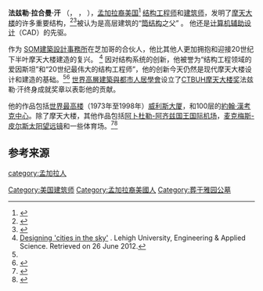 {{Multiple issues|
{{Expand language|1=en|time=2020-10-15T04:14:04+00:00}}
{{Expert needed|subject=建筑|time=2020-10-15T04:14:04+00:00}}
}}
{{Infobox engineer
|name                 = 法兹勒·拉合曼·汗
|image                = <!-- 檔案不存在 FRKhan.jpg ，可從英文維基百科取得 -->
|image_size           =
|caption              = 法兹勒·拉合曼·汗
|native_name          = ফজলুর রহমান খান
|native_name_lang     = b
|nationality          = [[英属印度|英属印度]]（1929-1947）<br/>[[巴基斯坦|巴基斯坦]]]（1947-1971）<br/>[[孟加拉国|孟加拉国]]（1971-）<br/>[[美国|美国]]<!-- Sourced below -->
|birth_date           = 3 April 1929
|birth_place          = [[英属印度|英属印度]][[孟加拉管辖区|孟加拉管辖区]][[达卡|达卡]]（现[[孟加拉国|孟加拉国]]）
|death_date           = {{Death date and age|df=yes|1982|03|27|1929|04|03}}
|death_place          = [[沙特阿拉伯|沙特阿拉伯]][[吉达|吉达]]
|resting_place        = [[芝加哥|芝加哥]]格雷斯兰公墓（Graceland Cemetery）
|education            = 亚美尼亚区政府高中（Armanitola Government High School）<br/>[[东巴基斯坦工程和技术大学|东巴基斯坦工程和技术大学]]（East Pakistan University of Engineering and Technology）<br/>[[印度工程科学与技术学院施布尔分校|印度工程科学与技术学院施布尔分校]] （IIEST Shibpur）<br/> [[伊利诺伊大学厄巴纳-香槟分校|伊利诺伊大学厄巴纳-香槟分校]]
|spouse               = Liselotte Khan
|parents              =
|children             = Yasmin Sabina Khan
|discipline           = [[建筑工程|建筑工程]]，[[土木工程|土木工程]]，[[结构工程|结构工程]]
|institutions         =
|practice_name        =
|significant_projects =
|significant_design   = [[約翰·漢考克中心|約翰·漢考克中心]]，[[威利斯大厦|威利斯大厦]]，[[阿卜杜勒-阿齐兹国王国际机场|阿卜杜勒-阿齐兹国王国际机场]]， [[阿卜杜勒-阿齊茲國王大學|阿卜杜勒-阿齊茲國王大學]]，[[One_Magnificent_Mile|One Magnificent Mile]]， [[Onterie_Center|Onterie Center]]
|significant_advance  =
|significant_awards   = [[阿卡汗建筑奖|阿卡汗建筑奖]]，<br />[[孟加拉独立日奖|孟加拉独立日奖]]，<ref>{{cite web |url=http://old.cabinet.gov.bd/view_award.php?year_select=1999&Submit=GO&lang=en |title=List of Independence Awardees |website=Cabinet Division, Government of Bangladesh |language=bn |access-date=29 November 2012 |archive-url=https://web.archive.org/web/20160417071000/http://old.cabinet.gov.bd/view_award.php?year_select=1999&Submit=GO&lang=en |archive-date=17 April 2016 |url-status=dead}}</ref><br />[[美國建築師學會|美國建築師學會]]杰出成就奖
}}

'''法兹勒·拉合曼·汗''' （{{lang-bn|ফজলুর রহমান খান}}， {{lang-en|Fazlur Rahman Khan}}，{{bd|1929年|4月3日|1982年|3月27日}} ），[[孟加拉族|孟加拉裔]][[美国人|美国]]<ref>{{cite encyclopedia |url=http://www.britannica.com/EBchecked/topic/316259/Fazlur-R-Khan |title=Fazlur R. Khan (American engineer) - Encyclopædia Britannica |encyclopedia=Britannica.com |access-date=22 December 2013 |archive-date=2014-10-19 |archive-url=https://web.archive.org/web/20141019000136/http://www.britannica.com/EBchecked/topic/316259/Fazlur-R-Khan |dead-url=no }}</ref> [[结构工程|结构工程师]]和[[建筑师|建筑师]]，发明了[[摩天大楼|摩天大楼]]的许多重要结构，<ref name="Ali Mir 2001">{{cite book |last=Mir |first=Ali |date=2001 |title=Art of the Skyscraper: the Genius of Fazlur Khan |publisher=Rizzoli International Publications |isbn=0-8478-2370-9}}</ref><ref name="lehigh.edu">{{cite web |url=http://www.lehigh.edu/~infrk/2011.08.article.html |title=Lehigh University: Fazlur Rahman Khan Distinguished Lecture Series |publisher=Lehigh.edu |date= |access-date=22 December 2013 |archive-date=2019-07-01 |archive-url=https://web.archive.org/web/20190701122344/https://www.lehigh.edu/~infrk/2011.08.article.html |dead-url=no }}</ref>被认为是高层建筑的“[[核心筒|筒结构]]之父” 。{{sfn|Weingardt|2005|p=75}} 他还是[[计算机辅助设计|计算机辅助设计]]（CAD）的先驱。

作为 [[SOM建築設計事務所|SOM建築設計事務所]]在芝加哥的合伙人，他比其他人更加拥抱和迎接20世纪下半叶摩天大楼建造的复兴。 {{sfn|Weingardt|2005|pp=78–}}<ref name="Designing 'cities in the sky'">[http://www4.lehigh.edu/news/newsarticle.aspx?Channel=%2FChannels%2FNews%3A+2007&WorkflowItemID=0bed2560-462b-4bd9-b834-4b5a1e91cc54 Designing 'cities in the sky'] {{Wayback|url=http://www4.lehigh.edu/news/newsarticle.aspx?Channel=%2FChannels%2FNews%3A+2007&WorkflowItemID=0bed2560-462b-4bd9-b834-4b5a1e91cc54 |date=20150701115533 }}. Lehigh University, Engineering & Applied Science. Retrieved on 26 June 2012.</ref> 因对结构系统的创新，他被誉为“结构工程领域的爱因斯坦”和“20世纪最伟大的结构工程师”，他的创新今天仍然是现代摩天大楼设计和建造的基础。<ref name="Ali Mir 2001" /><ref>{{Cite journal |last=Weingardt |first=Richard |date=February 2011 |title=Fazlur Rahman Khan: The Einstein of Structural Engineering |url=http://www.structuremag.org/?p=4704 |journal=Structure Magazine |publisher=National Council of Structural Engineers Associations |issue= |page=44 |access-date=2020-10-15 |archive-date=2020-10-20 |archive-url=https://web.archive.org/web/20201020051533/https://www.structuremag.org/?p=4704 |dead-url=no }}</ref> [[世界高層建築與都市人居學會|世界高層建築與都市人居學會]]设立了[[CTBUH摩天大楼奖|CTBUH摩天大楼奖]]法兹勒·汗终身成就奖章以表彰他的贡献。

他的作品包括[[世界最高樓列表|世界最高楼]]（1973年至1998年）[[威利斯大厦|威利斯大厦]]，和100层的[[約翰·漢考克中心|約翰·漢考克中心]]。除了摩天大楼，其他作品包括[[阿卜杜勒-阿齐兹国王国际机场|阿卜杜勒-阿齐兹国王国际机场]]，[[麦克梅斯-皮尔斯太阳望远镜|麦克梅斯-皮尔斯太阳望远镜]]和一些体育场。<ref name="Lynn S.Beadle pays tribute to Khan">{{cite web |url=https://books.google.com/books?id=vD0rAAAAYAAJ&pg=PA153&lpg=PA153&dq=lynn+beadle+fazlur+khan#v=onepage |title=Lynn S.Beadle pays tribute to Khan |date=27 March 1982 |access-date=18 June 2014}}</ref><ref>{{cite web |url=http://www.lehigh.edu/~infrk/2011.08.article.html |title=Lehigh University: Fazlur Rahman Khan Distinguished Lecture Series |publisher=Lehigh.edu |date= |access-date=18 June 2014 |archive-date=2019-07-01 |archive-url=https://web.archive.org/web/20190701122344/https://www.lehigh.edu/~infrk/2011.08.article.html |dead-url=no }}</ref>

==参考来源==
{{reflist}}

{{Authority control}}
[[Category:美国建筑师|Category:美国建筑师]]
[[category:孟加拉人|category:孟加拉人]]
[[Category:孟加拉裔美國人|Category:孟加拉裔美國人]]
[[Category:葬于雅园公墓|Category:葬于雅园公墓]]